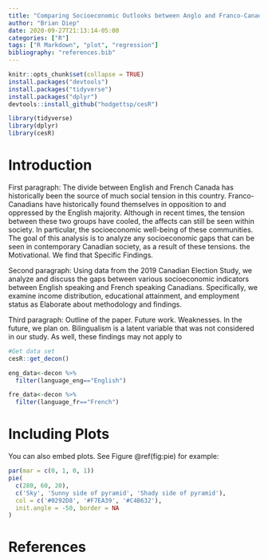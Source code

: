```yaml
---
title: "Comparing Socioeconomic Outlooks between Anglo and Franco-Canadians"
author: "Brian Diep"
date: 2020-09-27T21:13:14-05:00
categories: ["R"]
tags: ["R Markdown", "plot", "regression"]
bibliography: "references.bib"
---
```


```r
knitr::opts_chunk$set(collapse = TRUE)
install.packages("devtools")
install.packages("tidyverse")
install.packages("dplyr")
devtools::install_github("hodgettsp/cesR")

library(tidyverse)
library(dplyr)
library(cesR)
```

# Introduction

First paragraph: The divide between English and French Canada has historically been the source of much social tension in this country. Franco-Canadians have historically found themselves in opposition to and oppressed by the English majority. Although in recent times, the tension between these two groups have cooled, the affects can still be seen within society. In particular, the socioeconomic well-being of these communities. The goal of this analysis is to analyze any socioeconomic gaps that can be seen in contemporary Canadian society, as a result of these tensions. the Motivational. We find that Specific Findings.

Second paragraph: Using data from the 2019 Canadian Election Study, we analyze and discuss the gaps between various socioeconomic indicators between English speaking and French speaking Canadians. Specifically, we examine income distribution, educational attainment, and employment status as  Elaborate about methodology and findings.

Third paragraph: Outline of the paper. Future work. Weaknesses. In the future, we plan on. Bilingualism is a latent variable that was not considered in our study. As well, these findings may not apply to

```r

#Get data set
cesR::get_decon()

eng_data<-decon %>%
  filter(language_eng=="English")

fre_data<-decon %>%
  filter(language_fr=="French")
```

# Including Plots

You can also embed plots. See Figure \@ref(fig:pie) for example:

```r
par(mar = c(0, 1, 0, 1))
pie(
  c(280, 60, 20),
  c('Sky', 'Sunny side of pyramid', 'Shady side of pyramid'),
  col = c('#0292D8', '#F7EA39', '#C4B632'),
  init.angle = -50, border = NA
)
```

# References
